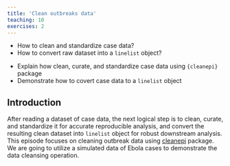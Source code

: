 ```yaml
---
title: 'Clean outbreaks data'
teaching: 10
exercises: 2
---
```


:::::::::::::::::::::::::::::::::::::: questions 

- How to clean and standardize case data?
- How to convert raw dataset into a `linelist` object?

::::::::::::::::::::::::::::::::::::::::::::::::

::::::::::::::::::::::::::::::::::::: objectives

- Explain how clean, curate, and standardize case data using `{cleanepi}` package
- Demonstrate how to covert case data to a `linelist` object 

::::::::::::::::::::::::::::::::::::::::::::::::

## Introduction

After reading a dataset of case data, the next logical step is to clean, curate, and standardize it for accurate reproducible analysis, and convert the resulting clean dataset into `linelist` object for robust downstream analysis.  This episode focuses on cleaning outbreak data using [cleanepi]() package. We are going to utilize a simulated data of Ebola cases to demonstrate the data cleansing operation. 
